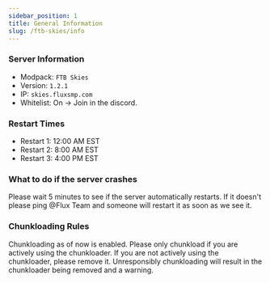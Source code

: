 ```yaml
---
sidebar_position: 1
title: General Information
slug: /ftb-skies/info
---
```


### Server Information
- Modpack: `FTB Skies`
- Version: `1.2.1`
- IP: `skies.fluxsmp.com`
- Whitelist: On -> Join in the discord. 

### Restart Times
- Restart 1: 12:00 AM EST
- Restart 2: 8:00 AM EST
- Restart 3: 4:00 PM EST

### What to do if the server crashes
Please wait 5 minutes to see if the server automatically restarts. If it doesn't please ping @Flux Team and someone will restart it as soon as we see it.

### Chunkloading Rules
Chunkloading as of now is enabled. Please only chunkload if you are actively using the chunkloader. If you are not actively using the chunkloader, please remove it. Unresponsibly chunkloading will result in the chunkloader being removed and a warning.
